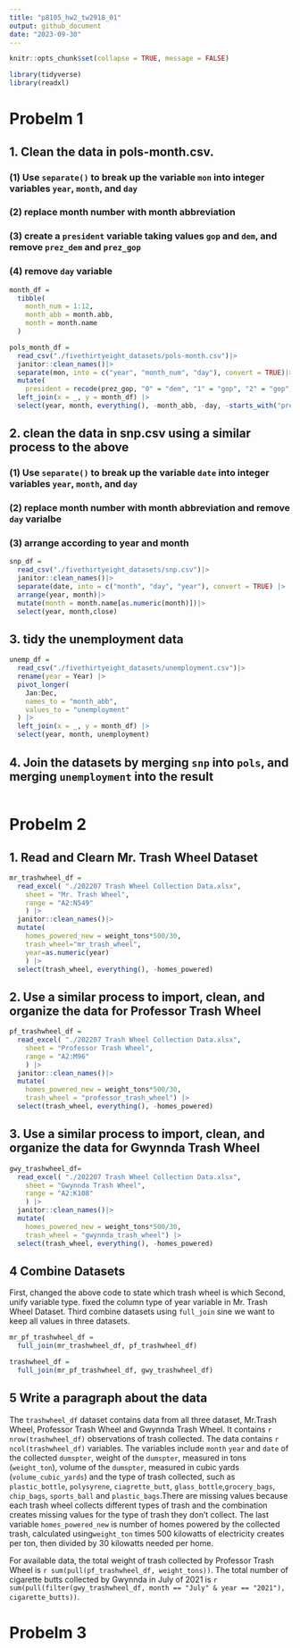 ```yaml
---
title: "p8105_hw2_tw2918_01"
output: github_document
date: "2023-09-30"
---
```


```r
knitr::opts_chunk$set(collapse = TRUE, message = FALSE)
```

```r
library(tidyverse)
library(readxl)
```

# Probelm 1
## 1. Clean the data in pols-month.csv.
### (1) Use `separate()` to break up the variable `mon` into integer variables `year`, `month`, and `day`

### (2)  replace month number with month abbreviation

### (3) create a `president` variable taking values `gop` and `dem`, and remove `prez_dem` and `prez_gop`

### (4) remove `day` variable 

```r
month_df = 
  tibble(
    month_num = 1:12,
    month_abb = month.abb,
    month = month.name
  )
```

```r
pols_month_df = 
  read_csv("./fivethirtyeight_datasets/pols-month.csv")|>
  janitor::clean_names()|>
  separate(mon, into = c("year", "month_num", "day"), convert = TRUE)|>
  mutate(
    president = recode(prez_gop, "0" = "dem", "1" = "gop", "2" = "gop")) |>
  left_join(x = _, y = month_df) |> 
  select(year, month, everything(), -month_abb, -day, -starts_with("prez"))
```
 
## 2. clean the data in snp.csv using a similar process to the above
### (1) Use `separate()` to break up the variable `date` into integer variables `year`, `month`, and `day`
### (2)  replace month number with month abbreviation and remove `day` varialbe
### (3)  arrange according to year and month

```r
snp_df = 
  read_csv("./fivethirtyeight_datasets/snp.csv")|>
  janitor::clean_names()|>
  separate(date, into = c("month", "day", "year"), convert = TRUE) |>
  arrange(year, month)|>
  mutate(month = month.name[as.numeric(month)])|>
  select(year, month,close)
```

## 3. tidy the unemployment data

```r
unemp_df = 
  read_csv("./fivethirtyeight_datasets/unemployment.csv")|>
  rename(year = Year) |>
  pivot_longer(
    Jan:Dec, 
    names_to = "month_abb",
    values_to = "unemployment"
  ) |> 
  left_join(x = _, y = month_df) |> 
  select(year, month, unemployment)
```

## 4. Join the datasets by merging `snp` into `pols`, and merging `unemployment` into the result

```r
```

# Probelm 2 
## 1. Read and Clearn Mr. Trash Wheel Dataset

```r
mr_trashwheel_df = 
  read_excel( "./202207 Trash Wheel Collection Data.xlsx", 
    sheet = "Mr. Trash Wheel",
    range = "A2:N549"
    ) |>
  janitor::clean_names()|>
  mutate(
    homes_powered_new = weight_tons*500/30,
    trash_wheel="mr_trash_wheel",
    year=as.numeric(year)
    ) |>
  select(trash_wheel, everything(), -homes_powered)
```

## 2. Use a similar process to import, clean, and organize the data for Professor Trash Wheel

```r
pf_trashwheel_df = 
  read_excel( "./202207 Trash Wheel Collection Data.xlsx", 
    sheet = "Professor Trash Wheel",
    range = "A2:M96"
    ) |>
  janitor::clean_names()|>
  mutate(
    homes_powered_new = weight_tons*500/30,
    trash_wheel = "professor_trash_wheel") |>
  select(trash_wheel, everything(), -homes_powered)
```

## 3. Use a similar process to import, clean, and organize the data for Gwynnda Trash Wheel

```r
gwy_trashwheel_df=
  read_excel( "./202207 Trash Wheel Collection Data.xlsx", 
    sheet = "Gwynnda Trash Wheel",
    range = "A2:K108"
    ) |>
  janitor::clean_names()|>
  mutate(
    homes_powered_new = weight_tons*500/30,
    trash_wheel = "gwynnda_trash_wheel") |>
  select(trash_wheel, everything(), -homes_powered)
```

## 4 Combine Datasets 

First, changed the above code to state which trash wheel is which
Second, unify variable type. fixed the column type of year variable in Mr. Trash Wheel Dataset.
Third combine datasets using `full_join` sine we want to keep all values in three datasets. 

```r
mr_pf_trashwheel_df = 
  full_join(mr_trashwheel_df, pf_trashwheel_df)

trashwheel_df = 
  full_join(mr_pf_trashwheel_df, gwy_trashwheel_df)
```

## 5 Write a paragraph about the data
The `trashwheel_df` dataset contains data from all three dataset, Mr.Trash Wheel, Professor Trash Wheel and Gwynnda Trash Wheel. It contains `r nrow(trashwheel_df)` observations of trash collected. The data contains `r ncol(trashwheel_df)` variables. The variables include `month` `year` and `date` of the collected `dumspter`, weight of the `dumspter`, measured in tons (`weight_ton`), volume of the `dumspter`, measured in cubic yards (`volume_cubic_yards`) and the type of trash collected, such as `plastic_bottle`, `polysyrene`, `ciagrette_butt`, `glass_bottle`,`grocery_bags`, `chip_bags`, `sports_ball` and `plastic_bags`.There are missing values because each trash wheel collects different types of trash and the combination creates missing values for the type of trash they don't collect. The last variable `homes_powered_new` is number of homes powered by the collected trash, calculated using`weight_ton` times 500 kilowatts of electricity creates per ton, then divided by 30 kilowatts needed per home.

For available data, the total weight of trash collected by Professor Trash Wheel is `r sum(pull(pf_trashwheel_df, weight_tons))`. The total number of cigarette butts collected by Gwynnda in July of 2021 is `r sum(pull(filter(gwy_trashwheel_df, month == "July" & year == "2021"), cigarette_butts))`. 

# Probelm 3

